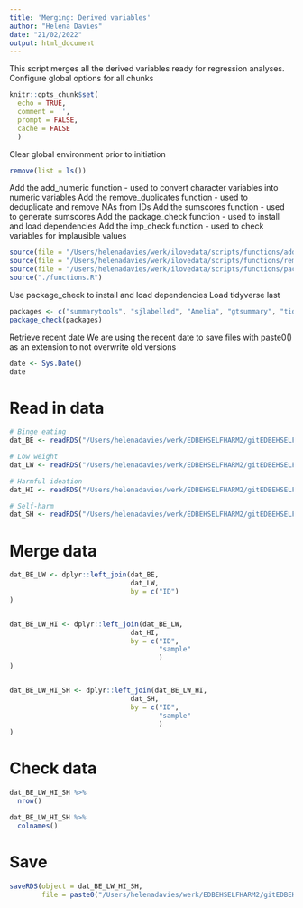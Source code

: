 ```yaml
---
title: 'Merging: Derived variables'
author: "Helena Davies"
date: "21/02/2022"
output: html_document
---
```


This script merges all the derived variables ready for regression analyses.
Configure global options for all chunks
```r
knitr::opts_chunk$set(
  echo = TRUE,
  comment = '',
  prompt = FALSE,
  cache = FALSE
  )
```

Clear global environment prior to initiation
```r
remove(list = ls())
```

Add the add_numeric function - used to convert character variables into numeric variables
Add the remove_duplicates function - used to deduplicate and remove NAs from IDs
Add the sumscores function - used to generate sumscores
Add the package_check function - used to install and load dependencies
Add the imp_check function - used to check variables for implausible values
```r
source(file = "/Users/helenadavies/werk/ilovedata/scripts/functions/add_numeric.R")
source(file = "/Users/helenadavies/werk/ilovedata/scripts/functions/remove_duplicates.R")
source(file = "/Users/helenadavies/werk/ilovedata/scripts/functions/package_check.R")
source("./functions.R")
```

Use package_check to install and load dependencies
Load tidyverse last
```r
packages <- c("summarytools", "sjlabelled", "Amelia", "gtsummary", "tidyverse")
package_check(packages)
```

Retrieve recent date
We are using the recent date to save files with paste0() as an extension to not overwrite old versions
```r
date <- Sys.Date()
date
```

# Read in data
```r
# Binge eating
dat_BE <- readRDS("/Users/helenadavies/werk/EDBEHSELFHARM2/gitEDBEHSELFHARM/data_cleaned/final_dat_BE2022-03-24.rds")

# Low weight
dat_LW <- readRDS("/Users/helenadavies/werk/EDBEHSELFHARM2/gitEDBEHSELFHARM/data_cleaned/final_dat_LW2022-03-24.rds")

# Harmful ideation
dat_HI <- readRDS("/Users/helenadavies/werk/EDBEHSELFHARM2/gitEDBEHSELFHARM/data_cleaned/final_dat_HI2022-03-24.rds")

# Self-harm
dat_SH <- readRDS("/Users/helenadavies/werk/EDBEHSELFHARM2/gitEDBEHSELFHARM/data_cleaned/final_dat_SH2022-03-24.rds")
```

# Merge data
```r
dat_BE_LW <- dplyr::left_join(dat_BE,
                              dat_LW,
                              by = c("ID")
)


dat_BE_LW_HI <- dplyr::left_join(dat_BE_LW,
                              dat_HI,
                              by = c("ID",
                                     "sample"
                                     )
)


dat_BE_LW_HI_SH <- dplyr::left_join(dat_BE_LW_HI,
                              dat_SH,
                              by = c("ID",
                                     "sample"
                                     )
)
```

# Check data
```r
dat_BE_LW_HI_SH %>%
  nrow()

dat_BE_LW_HI_SH %>%
  colnames()
```

# Save
```r
saveRDS(object = dat_BE_LW_HI_SH,
        file = paste0("/Users/helenadavies/werk/EDBEHSELFHARM2/gitEDBEHSELFHARM/data_cleaned/final_dat_merged_", date, ".rds"))
```

